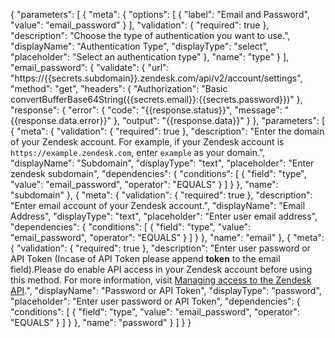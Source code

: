 {
    "parameters": [
        {
            "meta": {
                "options": [
                    {
                        "label": "Email and Password",
                        "value": "email_password"
                    }
                ],
                "validation": {
                    "required": true
                },
                "description": "Choose the type of authentication you want to use.",
                "displayName": "Authentication Type",
                "displayType": "select",
                "placeholder": "Select an authentication type"
            },
            "name": "type"
        }
    ],
    "email_password": {
        "validate": {
            "url": "https://{{secrets.subdomain}}.zendesk.com/api/v2/account/settings",
            "method": "get",
            "headers": {
                "Authorization": "Basic convertBufferBase64String({{secrets.email}}:{{secrets.password}})"
            },
            "response": {
                "error": {
                    "code": "{{response.status}}",
                    "message": "{{response.data.error}}"
                },
                "output": "{{response.data}}"
            }
        },
        "parameters": [
            {
                "meta": {
                    "validation": {
                        "required": true
                    },
                    "description": "Enter the domain of your Zendesk account. For example, if your Zendesk account is `https://example.zendesk.com`, enter `example` as your domain.",
                    "displayName": "Subdomain",
                    "displayType": "text",
                    "placeholder": "Enter zendesk subdomain",
                    "dependencies": {
                        "conditions": [
                            {
                                "field": "type",
                                "value": "email_password",
                                "operator": "EQUALS"
                            }
                        ]
                    }
                },
                "name": "subdomain"
            },
            {
                "meta": {
                    "validation": {
                        "required": true
                    },
                    "description": "Enter email account of your Zendesk account.",
                    "displayName": "Email Address",
                    "displayType": "text",
                    "placeholder": "Enter user email address",
                    "dependencies": {
                        "conditions": [
                            {
                                "field": "type",
                                "value": "email_password",
                                "operator": "EQUALS"
                            }
                        ]
                    }
                },
                "name": "email"
            },
            {
                "meta": {
                    "validation": {
                        "required": true
                    },
                    "description": "Enter user password or API Token (Incase of API Token please append <b>token</b> to the email field).Please do enable API access in your Zendesk account before using this method. For more information, visit <a href='https://support.zendesk.com/hc/en-us/articles/4408889192858-Managing-access-to-the-Zendesk-API' target='_blank'>Managing access to the Zendesk API</a>.",
                    "displayName": "Password or API Token",
                    "displayType": "password",
                    "placeholder": "Enter user password or API Token",
                    "dependencies": {
                        "conditions": [
                            {
                                "field": "type",
                                "value": "email_password",
                                "operator": "EQUALS"
                            }
                        ]
                    }
                },
                "name": "password"
            }
        ]
    }
}